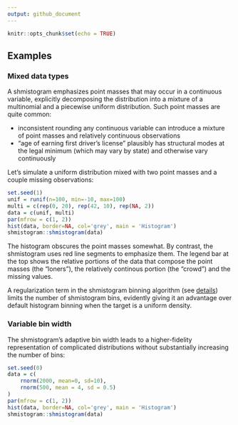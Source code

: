 ```yaml
---
output: github_document
---
```


```r
knitr::opts_chunk$set(echo = TRUE)
```

## Examples

### Mixed data types

A shmistogram emphasizes point masses that may occur in a continuous variable, explicitly decomposing the distribution into a mixture of a multinomial and a piecewise uniform distribution. Such point masses are quite common:

- inconsistent rounding any continuous variable can introduce a mixture of point masses and relatively continuous observations
- "age of earning first driver's license" plausibly has structural modes at the legal minimum (which may vary by state) and otherwise vary continuously

Let's simulate a uniform distribution mixed with two point masses and a couple missing observations:

```r
set.seed(1)
unif = runif(n=100, min=-10, max=100)
multi = c(rep(0, 20), rep(42, 10), rep(NA, 2))
data = c(unif, multi)
par(mfrow = c(1, 2))
hist(data, border=NA, col='grey', main = 'Histogram')
shmistogram::shmistogram(data)
```

The histogram obscures the point masses somewhat. By contrast, the shmistogram uses red line segments to emphasize them. The legend bar at the top shows the relative portions of the data that compose the point masses (the "loners"), the relatively continous portion (the "crowd") and the missing values. 

A regularization term in the shmistogram binning algorithm (see [ details](#Details)) limits the number of shmistogram bins, evidently giving it an advantage over default histogram binning when the target is a uniform density.


### Variable bin width

The shmistogram's adaptive bin width leads to a higher-fidelity representation of complicated distributions without substantially increasing the number of bins:

```r
set.seed(0)
data = c(
    rnorm(2000, mean=0, sd=10),
    rnorm(500, mean = 4, sd = 0.5)
)
par(mfrow = c(1, 2))
hist(data, border=NA, col='grey', main = 'Histogram')
shmistogram::shmistogram(data)
```
